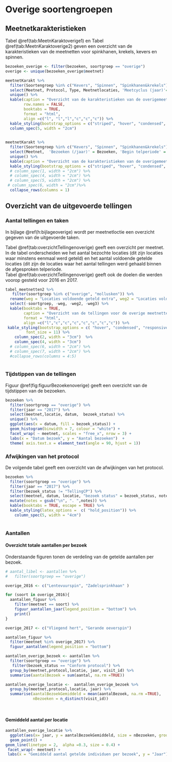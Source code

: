 # Overige soortengroepen

## Meetnetkarakteristieken

Tabel \@ref(tab:MeetnKaraktoverige1) en Tabel \@ref(tab:MeetnKaraktoverige2) geven een overzicht van de karakteristieken van de meetnetten voor spinkhanen, krekels, kevers en spinnen.

```r

bezoeken_overige <- filter(bezoeken, soortgroep == "overige")
overige <- unique(bezoeken_overige$meetnet)

meetnetKarakt %>%
  filter(Soortengroep %in% c("Kevers", "Spinnen", "Spinkhanen&krekels")) %>%
  select(Meetnet, Protocol, Type, Meetnetlocaties, 'Meetcyclus (jaar)'= Meetcyclus, Start = Opstartjaar) %>%
  unique() %>%
  kable(caption = "Overzicht van de karakteristieken van de overigemeetnetten: veldprotocol, type meetnet (integraal of steekproef), aantal meetnetlocaties en de meetcyclus in jaren", 
        row.names = FALSE, 
        booktabs = TRUE,
        format = "html",
        align =c("l", "l","l","c","c","c")) %>%
  kable_styling(bootstrap_options = c("striped", "hover", "condensed", "responsive")) %>%
  column_spec(5, width = "2cm")
  
```


```r

meetnetKarakt %>%
  filter(Soortengroep %in% c("Kevers", "Spinnen", "Spinkhanen&krekels")) %>%
  select(Meetnet,  'Bezoeken (/jaar)' = Bezoeken, 'Begin telperiode' = Begin_telperiode, 'Einde telperiode' = Einde_telperiode) %>%
  unique() %>%
  kable(caption = "Overzicht van de karakteristieken van de overigemeetnetten: aantal bezoeken per jaar, begin en einde van de telperiode", row.names = FALSE, booktabs = TRUE, format = "html", align =c("l","c","c","c")) %>%
  kable_styling(bootstrap_options = c("striped", "hover", "condensed", "responsive")) %>%
  # column_spec(1, width = "2cm") %>%
  # column_spec(4, width = "2cm") %>%
  # column_spec(5, width = "2cm") %>%
 # column_spec(6, width = "2cm")%>%
  collapse_rows(columns = 1)

```

## Overzicht van de uitgevoerde tellingen

### Aantal tellingen en taken

In bijlage \@ref(h:bijlageoverige) wordt per meetnetloctie een overzicht gegeven van de uitgevoerde taken.

Tabel \@ref(tab:overzichtTellingenoverige) geeft een overzicht per meetnet. In de tabel onderscheiden we het aantal bezochte locaties (dit zijn locaties waar minstens eenmaal werd geteld) en het aantal voldoende getelde locaties (dit zijn de locaties waar het aantal tellingen werd gehaald binnen de afgesproken telperiode.  
Tabel \@ref(tab:overzichtTellingenoverige) geeft ook de doelen die werden voorop gesteld voor 2016 en 2017.

```r

tabel_meetnetten2 %>%
   filter(soortgroep %in% c("overige", "mollusken")) %>%
  rename(weg = "Locaties voldoende geteld extra", weg2 = "Locaties voldoende geteld nieuw", weg3 = "Locaties voldoende geteld cyclus") %>%
  select(-soortgroep, -weg, -weg2, -weg3) %>%
  kable(booktabs = TRUE, 
        caption = "Overzicht van de tellingen voor de overige meetnetten en de vooropgestelde doelen", 
        format = "html", 
        align =c("l","c","c","c","c","c","c","c")) %>%
 kable_styling(bootstrap_options = c( "hover", "condensed", "responsive"),
         font_size = 11) %>%
    column_spec(2, width = "3cm")  %>%
    column_spec(4, width = "3cm") 
  # column_spec(6, width = "2cm") %>%
  # column_spec(7, width = "2cm") %>%
  #collapse_rows(columns = 4:5) 
  
```



### Tijdstippen van de tellingen

Figuur \@ref(fig:figuurBezoekenoverige) geeft een overzicht van de tijdstippen van de bezoeken.   

```r

bezoeken %>% 
  filter(soortgroep == "overige") %>% 
  filter(jaar == "2017") %>% 
  select(meetnet,locatie, datum,  bezoek_status) %>%
  unique() %>%
  ggplot(aes(x = datum, fill = bezoek_status)) + 
  geom_histogram(binwidth = 7, colour = "white") + 
  facet_wrap( ~ meetnet, scales = "free_x", nrow = 3) + 
  labs(x = "Datum bezoek", y = "Aantal bezoeken")  + 
  theme( axis.text.x = element_text(angle = 90, hjust = 1))

```

### Afwijkingen van het protocol

De volgende tabel geeft een overzicht van de afwijkingen van het protocol.

```r

bezoeken %>% 
  filter(soortgroep == "overige") %>% 
  filter(jaar == "2017") %>% 
  filter(bezoek_status != "TellingCP") %>% 
  select(meetnet, datum, locatie, "bezoek status" = bezoek_status, notes) %>%
  mutate(notes = gsub("\n", ". ",notes)) %>%
  kable(booktabs = TRUE, escape = TRUE) %>%
  kable_styling(latex_options =  c( "hold_position")) %>%
    column_spec(5, width = "4cm")
  
```

### Aantallen

#### Overzicht totale aantallen per bezoek

Onderstaande figuren tonen de verdeling van de getelde aantallen per bezoek.

```r

# aantal_libel <- aantallen %>%
#   filter(soortgroep == "overige")

overige_2016 <- c("Lentevuurspin", "Zadelsprinkhaan" )

for (soort in overige_2016){
  aantallen_figuur %>%
    filter(meetnet == soort) %>%
    figuur_aantallen_jaar(legend_position = "bottom") %>%
    print()
}

```


```r

overige_2017 <- c("Vliegend hert", "Gerande oeverspin")

aantallen_figuur %>%
  filter(meetnet %in% overige_2017) %>%
  figuur_aantallen(legend_position = "bottom")

```

```r

aantallen_overige_bezoek <- aantallen %>%
  filter(soortgroep == "overige") %>%
   filter(bezoek_status == "Conform protocol") %>%
  group_by(meetnet,protocol,locatie, jaar, visit_id) %>%
  summarise(aantalBezoek = sum(aantal, na.rm =TRUE))

aantallen_overige_locatie <-  aantallen_overige_bezoek %>%
  group_by(meetnet,protocol,locatie, jaar) %>%
  summarise(aantalBezoekGemiddeld = mean(aantalBezoek, na.rm =TRUE),           
            nBezoeken = n_distinct(visit_id))

                              
```


#### Gemiddeld aantal per locatie

```r

aantallen_overige_locatie %>%
  ggplot(aes(x= jaar, y = aantalBezoekGemiddeld, size = nBezoeken, group = locatie,)) + 
  geom_point() +  
geom_line(linetype = 2,  alpha =0.3, size = 0.4) +
 facet_wrap(~ meetnet) +
 labs(x = "Gemiddeld aantal getelde individuen per bezoek", y = "Jaar")

```
